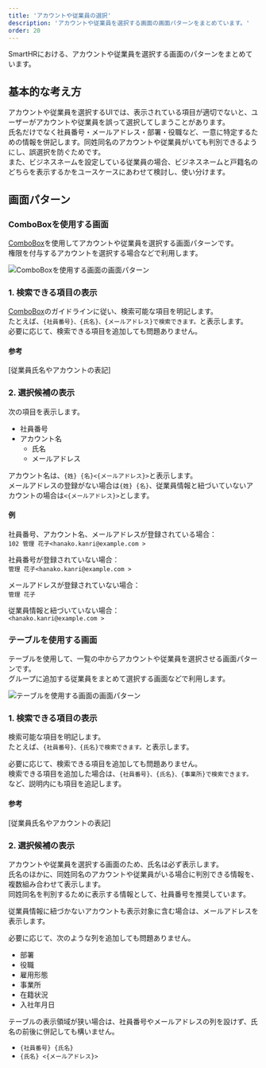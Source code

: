 ```yaml
---
title: 'アカウントや従業員の選択'
description: 'アカウントや従業員を選択する画面の画面パターンをまとめています。'
order: 20
---
```


SmartHRにおける、アカウントや従業員を選択する画面のパターンをまとめています。

## 基本的な考え方

アカウントや従業員を選択するUIでは、表示されている項目が適切でないと、ユーザーがアカウントや従業員を誤って選択してしまうことがあります。  
氏名だけでなく社員番号・メールアドレス・部署・役職など、一意に特定するための情報を併記します。同姓同名のアカウントや従業員がいても判別できるようにし、誤選択を防ぐためです。  
また、ビジネスネームを設定している従業員の場合、ビジネスネームと戸籍名のどちらを表示するかをユースケースにあわせて検討し、使い分けます。

## 画面パターン

### ComboBoxを使用する画面

[ComboBox](products/components/combo-box/)を使用してアカウントや従業員を選択する画面パターンです。  
権限を付与するアカウントを選択する場合などで利用します。

![ComboBoxを使用する画面の画面パターン](./images/combobox.png)

### 1. 検索できる項目の表示

[ComboBox](products/components/combo-box/)のガイドラインに従い、検索可能な項目を明記します。  
たとえば、`{社員番号}、{氏名}、{メールアドレス}で検索できます。`と表示します。  
必要に応じて、検索できる項目を追加しても問題ありません。

#### 参考

[従業員氏名やアカウントの表記]

### 2. 選択候補の表示

次の項目を表示します。

- 社員番号
- アカウント名
  - 氏名
  - メールアドレス

アカウント名は、`{姓} {名}<{メールアドレス}>`と表示します。  
メールアドレスの登録がない場合は`{姓} {名}`、従業員情報と紐づいていないアカウントの場合は`<{メールアドレス}>`とします。

#### 例

社員番号、アカウント名、メールアドレスが登録されている場合：  
`102 管理 花子<hanako.kanri@example.com >`

社員番号が登録されていない場合：  
`管理 花子<hanako.kanri@example.com >`

メールアドレスが登録されていない場合：  
`管理 花子`

従業員情報と紐づいていない場合：  
`<hanako.kanri@example.com >`

### テーブルを使用する画面

テーブルを使用して、一覧の中からアカウントや従業員を選択させる画面パターンです。  
グループに追加する従業員をまとめて選択する画面などで利用します。

![テーブルを使用する画面の画面パターン](./images/table.png)

### 1. 検索できる項目の表示

検索可能な項目を明記します。  
たとえば、`{社員番号}、{氏名}で検索できます。`と表示します。

必要に応じて、検索できる項目を追加しても問題ありません。  
検索できる項目を追加した場合は、`{社員番号}、{氏名}、{事業所}で検索できます。`など、説明内にも項目を追記します。

#### 参考

[従業員氏名やアカウントの表記]

### 2. 選択候補の表示

アカウントや従業員を選択する画面のため、氏名は必ず表示します。  
氏名のほかに、同姓同名のアカウントや従業員がいる場合に判別できる情報を、複数組み合わせて表示します。  
同姓同名を判別するために表示する情報として、社員番号を推奨しています。

従業員情報に紐づかないアカウントも表示対象に含む場合は、メールアドレスを表示します。

必要に応じて、次のような列を追加しても問題ありません。
- 部署
- 役職
- 雇用形態
- 事業所
- 在籍状況
- 入社年月日

テーブルの表示領域が狭い場合は、社員番号やメールアドレスの列を設けず、氏名の前後に併記しても構いません。
- `{社員番号} {氏名}`
- `{氏名} <{メールアドレス}>`
